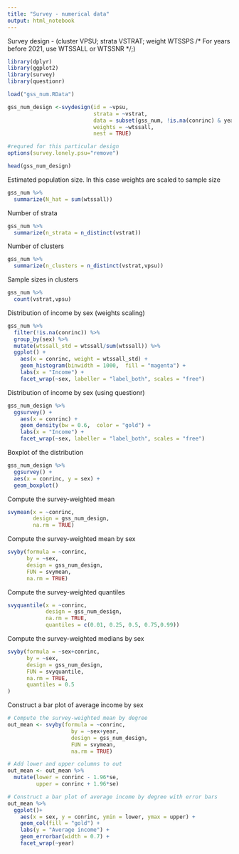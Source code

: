 ```yaml
---
title: "Survey - numerical data"
output: html_notebook
---
```


Survey design - (cluster VPSU; strata VSTRAT; weight WTSSPS /\* For years before 2021, use WTSSALL or WTSSNR \*/;)

```r
library(dplyr)
library(ggplot2)
library(survey)
library(questionr)

load("gss_num.RData")

gss_num_design <-svydesign(id = ~vpsu, 
                           strata = ~vstrat, 
                           data = subset(gss_num, !is.na(conrinc) & year!=2010), 
                           weights = ~wtssall, 
                           nest = TRUE)

#requred for this particular design
options(survey.lonely.psu="remove")

head(gss_num_design)
```

Estimated population size. In this case weights are scaled to sample size

```r
gss_num %>% 
  summarize(N_hat = sum(wtssall))
```

Number of strata

```r
gss_num %>%
  summarize(n_strata = n_distinct(vstrat))
```

Number of clusters

```r
gss_num %>%
  summarize(n_clusters = n_distinct(vstrat,vpsu))
```

Sample sizes in clusters

```r
gss_num %>%
  count(vstrat,vpsu)
```

Distribution of income by sex (weights scaling)

```r
gss_num %>%
  filter(!is.na(conrinc)) %>%
  group_by(sex) %>%
  mutate(wtssall_std = wtssall/sum(wtssall)) %>%
  ggplot() + 
    aes(x = conrinc, weight = wtssall_std) + 
    geom_histogram(binwidth = 1000,  fill = "magenta") +
    labs(x = "Income") + 
    facet_wrap(~sex, labeller = "label_both", scales = "free")
```

Distribution of income by sex (using questionr)

```r
gss_num_design %>%  
  ggsurvey() + 
    aes(x = conrinc) + 
    geom_density(bw = 0.6,  color = "gold") +
    labs(x = "Income") + 
    facet_wrap(~sex, labeller = "label_both", scales = "free")
```

Boxplot of the distribution

```r
gss_num_design %>%  
  ggsurvey() + 
  aes(x = conrinc, y = sex) + 
  geom_boxplot() 
```

Compute the survey-weighted mean

```r
svymean(x = ~conrinc, 
        design = gss_num_design,
        na.rm = TRUE)
```

Compute the survey-weighted mean by sex

```r
svyby(formula = ~conrinc, 
      by = ~sex, 
      design = gss_num_design, 
      FUN = svymean, 
      na.rm = TRUE)
```

Compute the survey-weighted quantiles

```r
svyquantile(x = ~conrinc, 
            design = gss_num_design, 
            na.rm = TRUE, 
            quantiles = c(0.01, 0.25, 0.5, 0.75,0.99))
```

Compute the survey-weighted medians by sex

```r
svyby(formula = ~sex+conrinc, 
      by = ~sex, 
      design = gss_num_design, 
      FUN = svyquantile, 
      na.rm = TRUE, 
      quantiles = 0.5
) 
```

Construct a bar plot of average income by sex

```r
# Compute the survey-weighted mean by degree
out_mean <- svyby(formula = ~conrinc, 
                    by = ~sex+year, 
                    design = gss_num_design, 
                    FUN = svymean,
                    na.rm = TRUE)

# Add lower and upper columns to out
out_mean <- out_mean %>%  
  mutate(lower = conrinc - 1.96*se, 
         upper = conrinc + 1.96*se)

# Construct a bar plot of average income by degree with error bars
out_mean %>% 
  ggplot()+ 
    aes(x = sex, y = conrinc, ymin = lower, ymax = upper) +
    geom_col(fill = "gold") +
    labs(y = "Average income") +
    geom_errorbar(width = 0.7) + 
    facet_wrap(~year)
```
